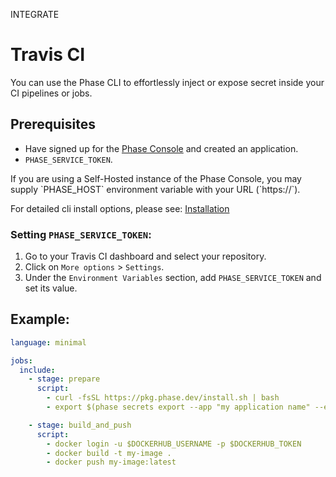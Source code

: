 

<Tag variant="small">INTEGRATE</Tag>

# Travis CI

You can use the Phase CLI to effortlessly inject or expose secret inside your CI pipelines or jobs.

## Prerequisites

- Have signed up for the [Phase Console](https://console.phase.dev) and created an application.
- `PHASE_SERVICE_TOKEN`.

<Note>
  If you are using a Self-Hosted instance of the Phase Console, you may supply
  `PHASE_HOST` environment variable with your URL (`https://<HOST>`).
</Note>

For detailed cli install options, please see: [Installation](/cli/install)

### Setting `PHASE_SERVICE_TOKEN`:

1. Go to your Travis CI dashboard and select your repository.
2. Click on `More options` > `Settings`.
3. Under the `Environment Variables` section, add `PHASE_SERVICE_TOKEN` and set its value.

## Example:

```yaml
language: minimal

jobs:
  include:
    - stage: prepare
      script:
        - curl -fsSL https://pkg.phase.dev/install.sh | bash
        - export $(phase secrets export --app "my application name" --env prod DOCKERHUB_USERNAME DOCKERHUB_TOKEN | xargs)

    - stage: build_and_push
      script:
        - docker login -u $DOCKERHUB_USERNAME -p $DOCKERHUB_TOKEN
        - docker build -t my-image .
        - docker push my-image:latest
```
